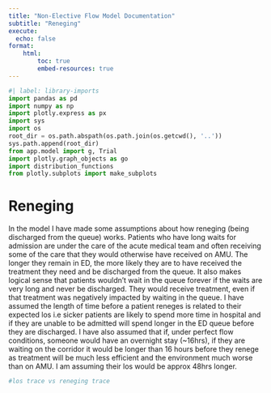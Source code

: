 ```yaml
---
title: "Non-Elective Flow Model Documentation"
subtitle: "Reneging"
execute:
  echo: false
format:
    html:
        toc: true
        embed-resources: true
---
```


```python
#| label: library-imports
import pandas as pd
import numpy as np
import plotly.express as px
import sys
import os
root_dir = os.path.abspath(os.path.join(os.getcwd(), '..'))
sys.path.append(root_dir)
from app.model import g, Trial
import plotly.graph_objects as go
import distribution_functions
from plotly.subplots import make_subplots

```

# Reneging
In the model I have made some assumptions about how reneging (being discharged
from the queue) works. Patients who have long waits for admission are under the
care of the acute medical team and often receiving some of the care that they
would otherwise have received on AMU. The longer they remain in ED, the more
likely they are to have received the treatment they need and be discharged from
the queue. It also makes logical sense that patients wouldn't wait in the queue
forever if the waits are very long and never be discharged. They would receive
treatment, even if that treatment was negatively impacted by waiting in the
queue. I have assumed the length of time before a patient reneges is related to their expected los i.e sicker patients are likely to spend more time in hospital and if they are
unable to be admitted will spend longer in the ED queue before they are discharged.
I have also assumed that if, under perfect flow conditions, someone would have an
overnight stay (~16hrs), if they are waiting on the corridor it would be longer
than 16 hours before they renege as treatment will be much less efficient and the environment much worse than on AMU. I am assuming their los would be approx 48hrs longer.

```python
#los trace vs reneging trace
```
